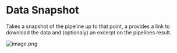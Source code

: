 # Data Snapshot

Takes a snapshot of the pipeline up to that point, a provides a link to download the data and (optionaly) an excerpt on the pipelines result.

![image.png](https://alphacast-images.s3.us-west-2.amazonaws.com/next-s3-uploads/4fb17e56-50b8-4765-9dec-9ce24f8cbf0b/Data-snapshot.jpg)
